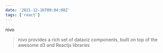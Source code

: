```yaml
---
date: '2021-12-16T09:04:08Z'
tags: ['react']
---
```


<ExternalLink href="https://nivo.rocks">nivo</ExternalLink>

> nivo provides a rich set of dataviz components, built on top of the awesome d3 and Reactjs libraries